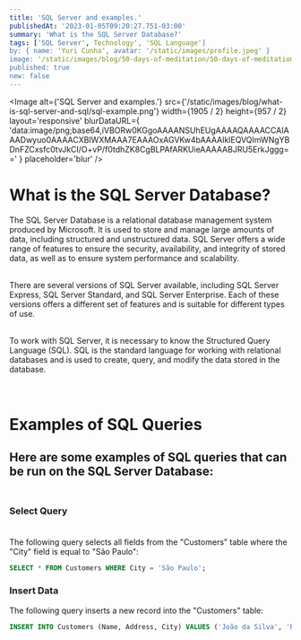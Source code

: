 ```yaml
---
title: 'SQL Server and examples.'
publishedAt: '2023-01-05T09:20:27.751-03:00'
summary: 'What is the SQL Server Database?'
tags: ['SQL Server', Technology', 'SQL Language']
by: { name: 'Yuri Cunha', avatar: '/static/images/profile.jpeg' }
image: '/static/images/blog/50-days-of-meditation/50-days-of-meditation.jpg'
published: true
new: false
---
```


<Image
  alt={'SQL Server and examples.'}
  src={'/static/images/blog/what-is-sql-server-and-sql/sql-example.png'}
  width={1905 / 2}
  height={957 / 2}
  layout='responsive'
  blurDataURL={
    'data:image/png;base64,iVBORw0KGgoAAAANSUhEUgAAAAQAAAACCAIAAADwyuo0AAAACXBIWXMAAA7EAAAOxAGVKw4bAAAAIklEQVQImWNgYBDnFZCxsfc0tvJkCI/O+vP/f0tdhZK8CgBLPAfARKUieAAAAABJRU5ErkJggg=='
  }
  placeholder='blur'
/>

# What is the SQL Server Database?

The SQL Server Database is a relational database management system produced by Microsoft. It is used to store and manage large amounts of data, including structured and unstructured data. SQL Server offers a wide range of features to ensure the security, availability, and integrity of stored data, as well as to ensure system performance and scalability.<br><br>

There are several versions of SQL Server available, including SQL Server Express, SQL Server Standard, and SQL Server Enterprise. Each of these versions offers a different set of features and is suitable for different types of use.<br><br>

To work with SQL Server, it is necessary to know the Structured Query Language (SQL). SQL is the standard language for working with relational databases and is used to create, query, and modify the data stored in the database.<br><br><br>

# Examples of SQL Queries

## Here are some examples of SQL queries that can be run on the SQL Server Database:<br><br>

### Select Query<br><br>
The following query selects all fields from the "Customers" table where the "City" field is equal to "São Paulo":<br>

```sql
SELECT * FROM Customers WHERE City = 'São Paulo';
```

### Insert Data
The following query inserts a new record into the "Customers" table:<br>

```sql 
INSERT INTO Customers (Name, Address, City) VALUES ('João da Silva', 'Rua das Flores, 123', 'São Paulo');
```
